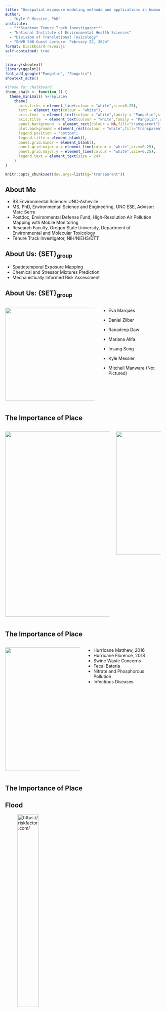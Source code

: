 ```yaml
---
title: "Geospatial exposure modeling methods and applications in human health"
author: 
  - "Kyle P Messier, PhD"
institute: 
  - "**Stadtman Tenure Track Investigator**"
  - "National Institute of Environmental Health Sciences"
  - "Division of Translational Toxicology" 
  - "ENVR 500 Guest Lecture: February 22, 2024"
format: blackboard-revealjs
self-contained: true
---
```


```r
library(showtext)
library(ggplot2)
font_add_google("Pangolin", "Pangolin")
showtext_auto()

#theme for chalkboard
theme_chalk <- function () { 
  theme_minimal() %+replace% 
    theme(
      axis.ticks = element_line(colour = "white",size=0.25),
      text = element_text(colour = "white"),
      axis.text  = element_text(colour = "white",family = "Pangolin",size=18),
      axis.title  = element_text(colour = "white",family = "Pangolin",size=24),
      panel.background  = element_rect(colour = NA,fill="transparent"),
      plot.background = element_rect(colour = "white",fill="transparent"),
      legend.position = "bottom",
      legend.title = element_blank(),
      panel.grid.minor = element_blank(),
      panel.grid.major.x = element_line(colour = "white",size=0.25),
      panel.grid.major.y = element_line(colour = "white",size=0.25),
      legend.text = element_text(size = 24)
    )
}

knitr::opts_chunk$set(dev.args=list(bg="transparent"))


```

## About Me

-   BS Environmental Science: UNC-Asheville
-   MS, PhD, Environmental Science and Engineering, UNC ESE, Advisor: Marc Serre
-   Postdoc, Environmental Defense Fund, High-Resolution Air Pollution Mapping with Mobile Monitoring
-   Research Faculty, Oregon State University, Department of Environmental and Molecular Toxicology
-   Tenure Track Investigator, NIH/NIEHS/DTT

## About Us: {SET}~group~

::: incremental
-   Spatiotemporal Exposure Mapping
-   Chemical and Stressor Mixtures Prediction
-   Mechanistically Informed Risk Assessment
:::

::: hidden
$$
\newcommand\by{{\mathbf{y}}}
\newcommand\bY{{\mathbf{Y}}}
$$
:::

## About Us: {SET}~group~

::: columns
::: {.column width="60%"}
![](SETgroup-Oct2023.jpg){.framed style="width: 300px; height: auto;"}
:::

::: {.column width="40%"}
-   Eva Marques

-   Daniel Zilber

-   Ranadeep Daw

-   Mariana Alifa

-   Insang Song

-   Kyle Messier

-   Mitchell Manware (Not Pictured)
:::
:::

## The Importance of Place {auto-animate="true" auto-animate-easing="ease-in-out"}

::: columns
::: {.column width="70%"}
![](intro-map.png){.framed .absolute style="width: 600px; height: auto;"}
:::

::: {.column width="30%"}
![](intro-map-caption.png){.framed .absolute style="width: 400px; height: auto;"}
:::
:::

## The Importance of Place

::: columns
::: {.column width="50%"}
![](Hurricane-Hog-Farms.jpg){.framed .absolute style="width: 400px; height: auto;"}
:::

::: {.column width="50%"}
-   Hurricane Matthew, 2016
-   Hurricane Florence, 2018
-   Swine Waste Concerns
-   Fecal Bateria
-   Nitrate and Phosphorous Pollution
-   Infectious Diseases
:::
:::

## The Importance of Place

::: panel-tabset
## Flood

![https://riskfactor.com/](https://assets.riskfactor.com/media/Perecent-Change.png){width="40%"}

## Wildfire

![https://riskfactor.com/](https://assets.riskfactor.com/media/national-fire-dot-map@2x.png){width="40%"}

## Wind

![https://riskfactor.com/](https://riskfactor.com/_next/image?url=https%3A%2F%2Fassets.riskfactor.com%2Fmedia%2Fwind.png&w=1080&q=75){width="40%"}

## Heat

![https://riskfactor.com/](https://riskfactor.com/_next/image?url=https%3A%2F%2Fassets.riskfactor.com%2Fmedia%2FGroup-7683-2-2.png&w=3840&q=75){width="40%"}

## Air Quality

![https://riskfactor.com/](https://assets.riskfactor.com/media/air.png){width="40%"}
:::

## History of Spatial \[Geo\] Statistics ***Mining***

::: columns
::: {.column width="40%"}
![](mining.jpg)
:::

::: {.column width="60%"}
-   Matheron and Krige developed geostatistical methods to predict ore content from core samples

-   Matheron coined the term "Kriging" after Krige

-   "Nugget" is a term used to random noise because predicting where gold nuggets were was so difficult
:::
:::

## History of Spatial \[Geo\] Statistics: ***Forestry***

::: columns
::: {.column width="40%"}
![](matern.png)
:::

::: {.column width="60%"}
-   Matérn developed correlation models for spatial variation for applications in Forestry

-   To this day, we use the "Matérn" covariance function
:::
:::

## History of Spatial \[Geo\] Statistics: ***Petroleum Engineering***

::: columns
::: {.column width="40%"}
![](petroleum.png)
:::

::: {.column width="60%"}
-   Used to evaluate the oil and gas field reservoirs
-   Uses geology and seismic data
:::
:::

## History of Spatial \[Geo\] Statistics: ***Public Health***

::: columns
::: {.column width="40%"}
![](book-cover.jpeg)
:::

::: {.column width="60%"}
-   Cressie, 1990: Statistics for Spatial Data

-   Waller and Gotway, 2004: Applied Statistics for Public Health Data

-   Wide scale adoption for statisticians and engineers in ecological and human exposure and risk applications
:::
:::

## Source and Receptor Geometries {.scrollable}

::: columns
::: {.column width="60%"}
![](Source-receptor_data_type_combinations_20221017.jpg){width="80%"}
:::

::: {.column width="40%"}
Questions:

::: incremental
-   In figure C, what is an example of geospatial health data geometry at a point? Check all that apply.

-   In figure I, what is an example of geospatial health data geometry at an area? Check all that apply.
:::
:::
:::

## Geospatial Health Analysis Overview {.scrollable}

```mermaid
graph TD;

    style A fill:#91bcfd , stroke:#333, stroke-width:2px, rounded:true;
    style B fill:#91bcfd , stroke:#333, stroke-width:2px, rounded:true;
    style C fill:#91bcfd , stroke:#333, stroke-width:2px, rounded:true;

    A[Research Question: Exposure and Health Outcome Relationship?] --> B[Preparation of Geospatial Exposure Data];
    A --> C[Preparation of Health Outcome Data];
    
  

```

## Geospatial Health Analysis Overview {.scrollable}

```mermaid
graph TD;

    style A fill:#91bcfd , stroke:#333, stroke-width:2px, rounded:true;
    style B fill:#91bcfd , stroke:#333, stroke-width:2px, rounded:true;
    style C fill:#91bcfd , stroke:#333, stroke-width:2px, rounded:true;

    A[Research Question: Exposure and Health Outcome Relationship?] --> B[Preparation of Geospatial Exposure Data];
    A --> C[Preparation of Health Outcome Data];
    
    B1[Selection of Exposure Metrics];
    B2[Geospatial Exposure Modeling Strategy];
    B3[Geospatial data collection and integration];
    B4[Geospatial model fitting and calibration];
    

    B --> B1;
    B1 --> B2;
    B2 --> B3;
    B3 --> B4;
    

```

Questions:

::: incremental
-   what is an example of a point-level exposure data set? Check all that apply.
-   Which of the following are examples of an area-level exposure data set? Check all that apply.
:::

## Geospatial Health Analysis Overview {.scrollable}

```mermaid
graph TD;

    style A fill:#91bcfd , stroke:#333, stroke-width:2px, rounded:true;
    style B fill:#91bcfd , stroke:#333, stroke-width:2px, rounded:true;
    style C fill:#91bcfd , stroke:#333, stroke-width:2px, rounded:true;

    A[Research Question: Exposure and Health Outcome Relationship?] --> B[Preparation of Geospatial Exposure Data];
    A --> C[Preparation of Health Outcome Data];
    
    B1[Selection of Exposure Metrics];
    B2[Geospatial Exposure Modeling Strategy];
    B3[Geospatial data collection and integration];
    B4[Geospatial model fitting and calibration];
    
    C1[Selection of health outcome metrics];
    C2[Health outcome data collection and integration: Individual or Population Level];
    C3[Geocoding of Health Outcome Data];

    B --> B1;
    B1 --> B2;
    B2 --> B3;
    B3 --> B4;
    
    C --> C1;
    C1 --> C2;
    C2 --> C3;
    


```

## Geospatial Health Analysis Overview {.scrollable}

```mermaid
graph TD;

    style A fill:#91bcfd , stroke:#333, stroke-width:2px, rounded:true;
    style B fill:#91bcfd , stroke:#333, stroke-width:2px, rounded:true;
    style C fill:#91bcfd , stroke:#333, stroke-width:2px, rounded:true;
    style D fill:#91bcfd , stroke:#333, stroke-width:2px, rounded:true;

    A[Research Question: Exposure and Health Outcome Relationship?] --> B[Preparation of Geospatial Exposure Data];
    A --> C[Preparation of Health Outcome Data];
    
    B1[Selection of Exposure Metrics];
    B2[Geospatial Exposure Modeling Strategy];
    B3[Geospatial data collection and integration];
    B4[Geospatial model fitting and calibration];
    
    C1[Selection of health outcome metrics];
    C2[Health outcome data collection and integration: Individual or Population Level];
    C3[Geocoding of Health Outcome Data];
    
    D[Exposure and Health Outcome Data Integration and Analysis];
    D1[Linkage of Exposure Model with Health Data];
    D2[Prediction of Exposure Model at Health Data Locations];
    D3[Exposure and Health Outcome Model Analysis];
    
    B --> B1;
    B1 --> B2;
    B2 --> B3;
    B3 --> B4;
    
    C --> C1;
    C1 --> C2;
    C2 --> C3;
    
    B4 --> D;
    C3 --> D;
    
    D --> D1;
    D1 --> D2;
    D2 --> D3;


```

## The Landscape of Geospatial Exposure Models {.scrollable}

#### The next section will focus on details of geospatial exposure models

Many types of models are used for geospatial exposure assessment.

-   Proximity

-   Index

-   Land Use Regression

-   Geographically Weighted Regression

-   Kriging and Gaussian Processes

-   Machine Learning

-   Mechanistic Models

-   Satellite Imagery

-   Hybrid / Ensemble Models

## Notation: Spatial Random Field

-   $\mathbf{y}$: A single random variable is denoted by a bold lowercase letter
-   $\mathbf{Y}$: Spatial Random Field (SRF): A collection of random variables across a spatial domain.
-   SRF provides full, probabilistic characterization of exposure across space
-   SRF is referenced to a real-valued domain with spatial and temporal indices, $\{\mathbf{Y}(s); s \in \mathbb{R}^2\}$.

## A Review of Linear Regression {.scrollable}

Response

$$
    Y_i \in  \{1, ..., n\} 
$$ $p$ covariates:

$$
    X = X_{i1}, ..., X_{ip}
$$

The model is :

$$
    Y_i = \beta_0 + X_{i1}\beta_1 + , ..., X_{ip}\beta_p
$$

-   The mean is a linear combination of the covariates

$$
E(Y_i) = \mu_i = \beta_0 + X_{i1}\beta_1 + ... + X_{ip}\beta_p
$$

-   Error/Residuals are assumed to be independent and identically distributed (iid)

$$
\varepsilon_i = Y_i - \mu_i
$$

## Linear Regression for spatial idea

-   As a method, not a terrible idea

-   Unbiased

-   Overconfident error estiamte (p-values, SE)

-   Model Selection (Type 1 and 2 error)

## Land Use Regression

Linear regression for spatial data

$$
    \bY(s) =  X(s)\beta + \varepsilon
$$

$$
    X(s) = X_{i1}(s_1), ..., X_{ip}(s_p)
$$

## Spatial Covariance Model

-   As a random-effect model, we add a spatially explicity error term

$$
    \bY(s) = \mu(s) + \varepsilon +  \eta(s)
$$

-   $\mu(s)$ can take many forms such as linear, nonlinear, or even machine learning models such as random forest.

-   More details on a spatial covariance model later

## Proximity {.scrollable}

-   Proximity based metrics are the most basic form of an exposure assessment because they rely only on the distance between a pollution source and the observed outcome location.

-   A proximity model is simply a deterministic covariate based on distance:

$$
  Y(s) = X(s) 
$$

Given a matrix of distances between monitoring locations and pollution sources, $d_{ij}$, minimum and average distance are:

$$
  X_i^{min} = min(d_{i,\cdot}) \\
  \overline{X}_i = \frac{1}{n_j}\sum_{j=1}^{n_j}d_{ij}\\
$$

Questions:

::: incremental
-   What are examples of proximity metrics? Check all that apply.
-   What are the advantages of a proximity metric? Check all that apply.
:::

## Index Models

-   Index variables are deterministic quantities that summarize (e.g. prinicipal components) multiple complex variables of interest into a simple and interpretable metric.

-   Covariates are made up of geographic variables across different domains

-   Social Vulnerability Index, Climate Vulnerability Index, etc.

## Land Use Regression {.scrollable}

$$
  \bY(s) =  X(s)\beta + \varepsilon
$$ - where $\bY(p)$ are the $n \times 1$ observations for the variable of interest (e.g. PM$_{2.5}$, $NO_3^{-}$, etc.). $X(s)$ is a $n \times k$ design matrix of $k$ spatial geographic covariates

Key Steps

::: incremental
1.  Calculate geographic covariates
2.  Fit the model - may include model selection or dimension reduction
3.  Predict at unmonitored locations
:::

## Geographically Weighted Regression

::: incremental
-   $$   \bY(s) =  X(s)\beta(s) + \varepsilon
     $$
-   What is the key difference between LUR and GWR? Select one. Recall, LUR = $\bY(s) = X(s)\beta + \varepsilon$
-   Hint: It's in the $\beta$
-   ![](GWR.png)
:::

## Gaussian Process and Kriging

::: incremental
-   Gaussian process and Kriging are one in the same
-   Utilize information on spatial correlation to help interpolate
-   Account for spatial error
-   Highly flexible
:::

## Gaussian Process and Kriging {.scrollable}

$$
    \bY(s) = \mu(s) +  \eta(s)
$$

-   $\mu(s)$ can take many forms such as linear, nonlinear, or even machine learning models such as random forest

-   $\eta \sim N_n(0,\Sigma_{\theta}+\tau^2I)$

-   $\Sigma_{\theta}$ is a covariance matrix with parameters, $\theta$, that accounts for correlation between spatial and temporal locations

Question:

::: incremental
-   What physical quantity is $\Sigma_{\theta}$ solely dependent on?
:::

## Machine Learning {.scrollable}

Machine learning (ML) is the general culture, philosophy, or school of thought for predictive modeling that focuses on the learning algorithm and out-of-sample prediction generalization

::: incremental
-   Many common machine learning algorithms can be used for geospatial modeling
-   Flexible
-   Don't make strict assumptions on the distriubtions of the data
-   Coordinates and other spatial information is input as covariates
:::

::: incremental
-   Common Methods in Exposure Modeling
:::

::: incremental
-   Generalized Additive Models (GAM)
-   Random Forest
-   xgboost
-   Neural Networks: CNN, LSTM, GAN, etc.
:::

## Machine Learning: Trees

![](https://raw.githubusercontent.com/dmlc/web-data/master/xgboost/model/cart.png) ![](https://raw.githubusercontent.com/dmlc/web-data/master/xgboost/model/twocart.png)

## Mechanistic {.scrollable}

::: incremental
-   I would be remiss if I didn't mention another entirely different class of exposure models

-   Mechanistic models are not statistical models

-   Mechanistic models are based on physics and chemistry

-   ![](https://fluid.nccs.nasa.gov/reanalysis/static/plots/ff7cb080-991a-306c-b51b-25cb9b490035.png){width="50%"}
:::

## Hybrid {.scrollable}

### A consensus of multiple models is almost always better than any single model.

Requia, Weeberb J., et al. "An ensemble learning approach for estimating high spatiotemporal resolution of ground-level ozone in the contiguous United States." Environmental science & technology 54.18 (2020): 11037-11047.

![](https://pubs.acs.org/cms/10.1021/acs.est.0c01791/asset/images/medium/es0c01791_0005.gif){width="50%"} Yu, Wenhua, et al. "Deep ensemble machine learning framework for the estimation of PM 2.5 concentrations." Environmental Health Perspectives 130.3 (2022): 037004.

![](https://ehp.niehs.nih.gov/cms/10.1289/EHP9752/asset/5ddec431-0e9c-45a0-a4d4-756370dc6a70/assets/images/large/ehp9752_f1.jpg){width="50%"}

## Integrating Geospatial Exposure Models into Health Data {.scrollable}

```mermaid
graph TD;

    style A fill:#91bcfd , stroke:#333, stroke-width:2px, rounded:true;
    style B fill:#91bcfd , stroke:#333, stroke-width:2px, rounded:true;
    style C fill:#91bcfd , stroke:#333, stroke-width:2px, rounded:true;
    style D fill:#91bcfd , stroke:#333, stroke-width:2px, rounded:true;

    A[Research Question: Exposure and Health Outcome Relationship?] --> B[Preparation of Geospatial Exposure Data];
    A --> C[Preparation of Health Outcome Data];
    
    B1[Selection of Exposure Metrics];
    B2[Geospatial Exposure Modeling Strategy];
    B3[Geospatial data collection and integration];
    B4[Geospatial model fitting and calibration];
    
    C1[Selection of health outcome metrics];
    C2[Health outcome data collection and integration: Individual or Population Level];
    C3[Geocoding of Health Outcome Data];
    
    D[Exposure and Health Outcome Data Integration and Analysis];
    D1[Linkage of Exposure Model with Health Data];
    D2[Prediction of Exposure Model at Health Data Locations];
    D3[Exposure and Health Outcome Model Analysis];
    
    B --> B1;
    B1 --> B2;
    B2 --> B3;
    B3 --> B4;
    
    C --> C1;
    C1 --> C2;
    C2 --> C3;
    
    B4 --> D;
    C3 --> D;
    
    D --> D1;
    D1 --> D2;
    D2 --> D3;


```

## Classical Framework for Geospatial Risk Assessment {.scrollable}

```mermaid
graph TB;

    style A fill:#91bcfd , stroke:#333, stroke-width:2px, rounded:true;

    A(Hazard Identification);
    B(External Exposure Assessment) --> |Behaviorial, Physiological, Toxicokinetic Modeling| C(Internal Exposure);
    C --> |Epidemiological Methods| E(Health Effect Assessment);
    E --> |Health Impact Model| F(Health Burden);
    B --> |Epidemiological Methods| E;

```

Questions

::: incremental
-   The left size of the figure shows an option to calculate internal exposure from a geospatially modeled external exposure. What are some key assumptions in this approach?
:::

## Classical Framework for Geospatial Risk Assessment {.scrollable}

![](GBD-PM25.png){width="100%"}
